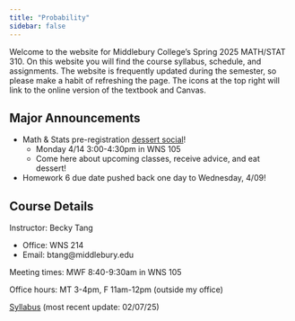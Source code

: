 ```yaml
---
title: "Probability"
sidebar: false
---
```


Welcome to the website for Middlebury College's Spring 2025 MATH/STAT 310. On this website you will find the course syllabus, schedule, and assignments. The website is frequently updated during the semester, so please make a habit of refreshing the page. The icons at the top right will link to the online version of the textbook and Canvas.

## Major Announcements

-   Math & Stats pre-registration [dessert social](dessert_social.pdf)!
    -   Monday 4/14 3:00-4:30pm in WNS 105
    -   Come here about upcoming classes, receive advice, and eat dessert!
-   Homework 6 due date pushed back one day to Wednesday, 4/09!

## Course Details

Instructor: Becky Tang

-   Office: WNS 214
-   Email: btang\@middlebury.edu

Meeting times: MWF 8:40-9:30am in WNS 105

Office hours: MT 3-4pm, F 11am-12pm (outside my office)

[Syllabus](310_syllabus.pdf) (most recent update: 02/07/25)
